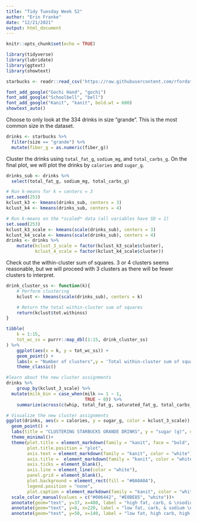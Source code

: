 ```yaml
---
title: "Tidy Tuesday Week 52"
author: "Erin Franke"
date: "12/21/2021"
output: html_document
---
```


```r
knitr::opts_chunk$set(echo = TRUE)
```

```r
library(tidyverse)
library(lubridate)
library(ggtext)
library(showtext)

starbucks <- readr::read_csv('https://raw.githubusercontent.com/rfordatascience/tidytuesday/master/data/2021/2021-12-21/starbucks.csv')

font_add_google("Gochi Hand", "gochi")
font_add_google("Schoolbell", "bell")
font_add_google("Kanit", "kanit", bold.wt = 600)
showtext_auto()
```

Choose to only look at the 334 drinks in size "grande". This is the most common size in the dataset. 
```r
drinks <- starbucks %>%
  filter(size == "grande") %>%
  mutate(fiber_g = as.numeric(fiber_g))
```

Cluster the drinks using `total_fat_g`, `sodium_mg`, and `total_carbs_g`. On the final plot, we will plot the drinks by `calories` and `sugar_g`. 
```r
drinks_sub <- drinks %>%
  select(total_fat_g, sodium_mg, total_carbs_g)

# Run k-means for k = centers = 3
set.seed(253)
kclust_k3 <- kmeans(drinks_sub, centers = 3)
kclust_k4 <- kmeans(drinks_sub, centers = 4)

# Run k-means on the *scaled* data (all variables have SD = 1)
set.seed(253)
kclust_k3_scale <- kmeans(scale(drinks_sub), centers = 3)
kclust_k4_scale <- kmeans(scale(drinks_sub), centers = 4)
drinks <- drinks %>%
    mutate(kclust_3_scale = factor(kclust_k3_scale$cluster), 
           kclust_4_scale = factor(kclust_k4_scale$cluster))
```

Check out the within-cluster sum of squares. 3 or 4 clusters seems reasonable, but we will proceed with 3 clusters as there will be fewer clusters to interpret. 
```r
drink_cluster_ss <- function(k){
    # Perform clustering
    kclust <- kmeans(scale(drinks_sub), centers = k)

    # Return the total within-cluster sum of squares
    return(kclust$tot.withinss)
}

tibble(
    k = 1:15,
    tot_wc_ss = purrr::map_dbl(1:15, drink_cluster_ss)
) %>% 
    ggplot(aes(x = k, y = tot_wc_ss)) +
    geom_point() + 
    labs(x = "Number of clusters",y = 'Total within-cluster sum of squares') + 
    theme_classic()
```

```r
#learn about the new cluster assignments
drinks %>%
    group_by(kclust_3_scale) %>%
  mutate(milk_bin = case_when(milk >= 1 ~ 1, 
                              TRUE ~ 0)) %>%
    summarize(across(c(whip, total_fat_g, saturated_fat_g, total_carbs_g, cholesterol_mg, caffeine_mg, fiber_g, sodium_mg, milk_bin), mean))

# Visualize the new cluster assignments
ggplot(drinks, aes(x = calories, y = sugar_g, color = kclust_3_scale)) +
  geom_point() +
  labs(title = "CLUSTERING STARBUCKS GRANDE DRINKS", y = "sugar (g)", caption = "Data courtesy of PythonCoderUnicorn")+
  theme_minimal()+
  theme(plot.title = element_markdown(family = "kanit", face = "bold", color = "white"),
        plot.title.position = "plot",
        axis.text = element_markdown(family = "kanit", color = "white"), 
        axis.title =  element_markdown(family = "kanit", color = "white"), 
        axis.ticks = element_blank(), 
        axis.line = element_line(color = "white"),
        panel.grid = element_blank(),
        plot.background = element_rect(fill = "#0A0A0A"), 
        legend.position = "none", 
        plot.caption = element_markdown(family = "kanit", color = "white"))+
  scale_color_manual(values = c("#006442", "#E0BE85", "white"))+
  annotate(geom="text", y=37, x=480, label = "high fat, carb, & \nsodium milk based \ndrinks with whip", family = "gochi", cex=3, color = "#E0BE85")+
  annotate(geom="text", y=8, x=220, label = "low fat, carb, & sodium \nhighly caffinated \nno whip drinks", family = "gochi", cex=3, color = "white")+
  annotate(geom="text", y=50, x=140, label = "low fat, high carb, high \nsodium drinks \nwith less caffeine", family = "gochi", cex=3, color = "#006442")
  
```

